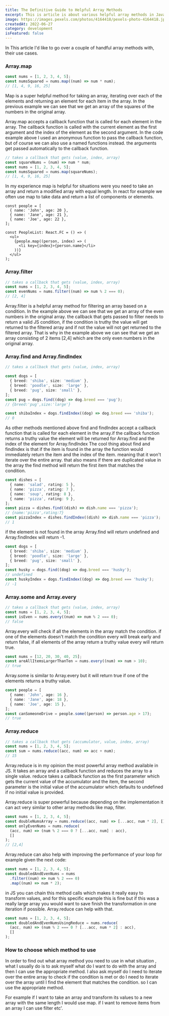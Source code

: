 ```yaml
---
title: The Definitive Guide to Helpful Array Methods
excerpt: This is article is about various helpful array methods in JavaScript.
image: https://images.pexels.com/photos/4164418/pexels-photo-4164418.jpeg?auto=format&fit=crop&w=1280&q=80
createdAt: 2022-06-27
category: development
isFeatured: false
---
```


In This article I'd like to go over a couple of handful array methods with, their use cases.

### Array.map

```ts
const nums = [1, 2, 3, 4, 5];
const numsSquared = nums.map((num) => num * num);
// [1, 4, 9, 16, 25]
```

Map is a super helpful method for taking an array, iterating over each of the elements and returning an element for each item in the array.
In the previous example we can see that we get an array of the squares of the numbers in the original array.

Array.map accepts a callback function that is called for each element in the array.
The callback function is called with the current element as the first argument and the index of the element as the second argument.
In the code example above I used an anonymous function to pass the callback function, but of course we can also use a named functions instead. the arguments get passed automatically to the callback function.

```ts
// takes a callback that gets (value, index, array)
const squareNums = (num) => num * num;
const nums = [1, 2, 3, 4, 5];
const numsSquared = nums.map(squareNums);
// [1, 4, 9, 16, 25]
```

In my experience map is helpful for situations were you need to take an array and return a modified array with equal length. In react for example we often use map to take data and return a list of components or elements.

```tsx
const people = [
  { name: 'John', age: 20 },
  { name: 'Jane', age: 21 },
  { name: 'Joe', age: 22 },
];

const PeopleList: React.FC = () => (
  <ul>
    {people.map((person, index) => (
      <li key={index}>{person.name}</li>
    ))}
  </ul>
);
```

### Array.filter

```ts
// takes a callback that gets (value, index, array)
const nums = [1, 2, 3, 4, 5];
const evenNums = nums.filter((num) => num % 2 === 0);
// [2, 4]
```

Array.filter is a helpful array method for filtering an array based on a condition.
In the example above we can see that we get an array of the even numbers in the original array. the callback that gets passed to filter needs to return a valid JS condition, if the condition is truthy the value will get returned to the filtered array and if not the value will not get returned to the filtered array.
That is why in the example above we can see that we get an array consisting of 2 items [2,4] which are the only even numbers in the original array.

### Array.find and Array.findIndex

```ts
// takes a callback that gets (value, index, array)

const dogs = [
  { breed: 'shiba', size: 'medium' },
  { breed: 'poodle', size: 'large' },
  { breed: 'pug', size: 'small' },
];
const pug = dogs.find((dog) => dog.breed === 'pug');
// {breed:'pug',size:'large'}

const shibaIndex = dogs.findIndex((dog) => dog.breed === 'shiba');
// 0
```

As other methods mentioned above find and findIndex accept a callback function that is called for each element in the array.if the callback function returns a truthy value the element will be returned for Array.find and the index of the element for Array.findIndex
The cool thing about find and findIndex is that if the item is found in the array the function would immediately return the item and the index of the item. meaning that it won't iterate over the entire array. that also means if there are duplicated value in the array the find method will return the first item that matches the condition.

```ts
const dishes = [
  { name: 'salad', rating: 5 },
  { name: 'pizza', rating: 7 },
  { name: 'soup', rating: 8 },
  { name: 'pizza', rating: 9 },
];
const pizza = dishes.find((dish) => dish.name === 'pizza');
// {name:'pizza',rating:7}
const pizzaIndex = dishes.findIndex((dish) => dish.name === 'pizza');
// 1
```

if the element is not found in the array Array.find will return undefined and Array.findIndex will return -1.

```ts
const dogs = [
  { breed: 'shiba', size: 'medium' },
  { breed: 'poodle', size: 'large' },
  { breed: 'pug', size: 'small' },
];
const husky = dogs.find((dog) => dog.breed === 'husky');
// undefined
const huskyIndex = dogs.findIndex((dog) => dog.breed === 'husky');
// -1
```

### Array.some and Array.every

```ts
// takes a callback that gets (value, index, array)
const nums = [1, 2, 3, 4, 5];
const isEven = nums.every((num) => num % 2 === 0);
// false
```

Array.every will check if all the elements in the array match the condition. if one of the elements doesn't match the condition every will break early and return false, if all elements of the array return a truthy value every will return true.

```ts
const nums = [12, 20, 30, 40, 25];
const areAllItemsLargerThanTen = nums.every((num) => num > 10);
// true
```

Array.some is similar to Array.every but it will return true if one of the elements returns a truthy value.

```ts
const people = [
  { name: 'John', age: 16 },
  { name: 'Jane', age: 18 },
  { name: 'Joe', age: 15 },
];
const canSomeoneDrive = people.some((person) => person.age > 17);
// true
```

### Array.reduce

```ts
// takes a callback that gets (accumulator, value, index, array)
const nums = [1, 2, 3, 4, 5];
const sum = nums.reduce((acc, num) => acc + num);
// 15
```

Array.reduce is in my opinion the most powerful array method available in JS.
It takes an array and a callback function and reduces the array to a single value.
reduce takes a callback function as the first parameter which gets the current value of the accumulator and the item, the second parameter is the initial value of the accumulator which defaults to undefined if no initial value is provided.

Array.reduce is super powerful because depending on the implementation it can act very similar to other array methods like map, filter.

```ts
const nums = [1, 2, 3, 4, 5];
const doubleNumsArray = nums.reduce((acc, num) => [...acc, num * 2], []);
const onlyEvenNums = nums.reduce(
  (acc, num) => (num % 2 === 0 ? [...acc, num] : acc),
  []
);
// [2,4]
```

Array.reduce can also help with improving the performance of your loop for example given the next code:

```ts
const nums = [1, 2, 3, 4, 5];
const doubledAndEvenNums = nums
  .filter((num) => num % 2 === 0)
  .map((num) => num * 2);
```

in JS you can chain this method calls which makes it really easy to transform values, and for this specific example this is fine but if this was a really large array you would want to save finish the transformation in one iteration if possible. Array.reduce can help with that.

```ts
const nums = [1, 2, 3, 4, 5];
const doubledAndEvenNumsUsingReduce = nums.reduce(
  (acc, num) => (num % 2 === 0 ? [...acc, num * 2] : acc),
  []
);
```

### How to choose which method to use

In order to find out what array method you need to use in what situation , what I usually do is to ask myself what do I want to do with the array and then I can use the appropriate method. I also ask myself do I need to iterate over the entire array to check if the condition is met or do I need to iterate over the array until I find the element that matches the condition. so I can use the appropriate method.

For example if I want to take an array and transform its values to a new array with the same length I would use map. if I want to remove items from an array I can use filter etc'.
